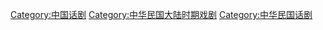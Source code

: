 [[Category:中国话剧|Category:中国话剧]]
[[Category:中华民国大陆时期戏剧|Category:中华民国大陆时期戏剧]]
[[Category:中华民国话剧|Category:中华民国话剧]]
